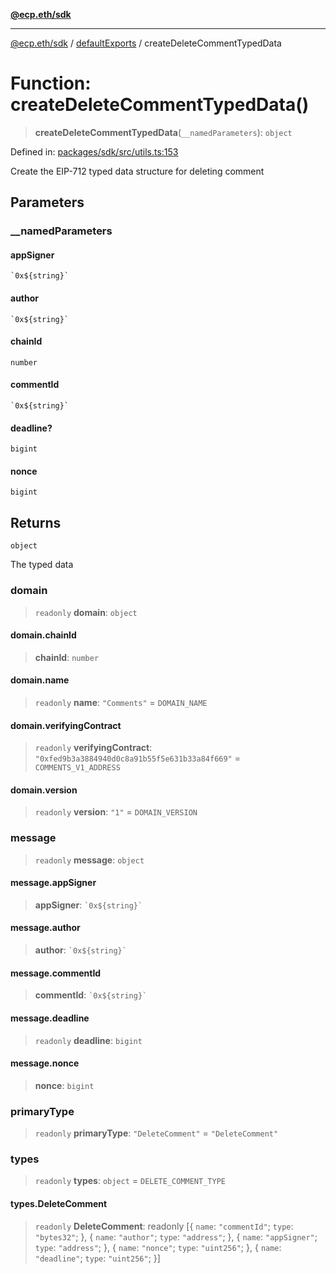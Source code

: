 [**@ecp.eth/sdk**](/sdk-reference/index.mdx)

***

[@ecp.eth/sdk](/sdk-reference/index.mdx) / [defaultExports](/sdk-reference/defaultExports/index.mdx) / createDeleteCommentTypedData

# Function: createDeleteCommentTypedData()

> **createDeleteCommentTypedData**(`__namedParameters`): `object`

Defined in: [packages/sdk/src/utils.ts:153](https://github.com/ecp-eth/comments-monorepo/blob/main/packages/sdk/src/utils.ts#L153)

Create the EIP-712 typed data structure for deleting comment

## Parameters

### \_\_namedParameters

#### appSigner

`` `0x${string}` ``

#### author

`` `0x${string}` ``

#### chainId

`number`

#### commentId

`` `0x${string}` ``

#### deadline?

`bigint`

#### nonce

`bigint`

## Returns

`object`

The typed data

### domain

> `readonly` **domain**: `object`

#### domain.chainId

> **chainId**: `number`

#### domain.name

> `readonly` **name**: `"Comments"` = `DOMAIN_NAME`

#### domain.verifyingContract

> `readonly` **verifyingContract**: `"0xfed9b3a3884940d0c8a91b55f5e631b33a84f669"` = `COMMENTS_V1_ADDRESS`

#### domain.version

> `readonly` **version**: `"1"` = `DOMAIN_VERSION`

### message

> `readonly` **message**: `object`

#### message.appSigner

> **appSigner**: `` `0x${string}` ``

#### message.author

> **author**: `` `0x${string}` ``

#### message.commentId

> **commentId**: `` `0x${string}` ``

#### message.deadline

> `readonly` **deadline**: `bigint`

#### message.nonce

> **nonce**: `bigint`

### primaryType

> `readonly` **primaryType**: `"DeleteComment"` = `"DeleteComment"`

### types

> `readonly` **types**: `object` = `DELETE_COMMENT_TYPE`

#### types.DeleteComment

> `readonly` **DeleteComment**: readonly \[\{ `name`: `"commentId"`; `type`: `"bytes32"`; \}, \{ `name`: `"author"`; `type`: `"address"`; \}, \{ `name`: `"appSigner"`; `type`: `"address"`; \}, \{ `name`: `"nonce"`; `type`: `"uint256"`; \}, \{ `name`: `"deadline"`; `type`: `"uint256"`; \}\]
